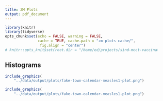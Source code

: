 ```yaml
---
title: ZM Plots
output: pdf_document
---
```





```r
library(knitr)
library(tidyverse)
opts_chunk$set(echo = FALSE, warning = FALSE, 
               cache = TRUE, cache.path = "zm-plots-cache/", 
                fig.align = "center")
# knitr::opts_knit$set(root.dir = "/home/ed/projects/sind-mcct-vaccination")       
```


## Histograms 

```r

include_graphics(
    "../data/output/plots/fake-town-calendar-measles1-plot.png")

```



```r

include_graphics(
    "../data/output/plots/fake-town-calendar-measles1-plot.png")
```
